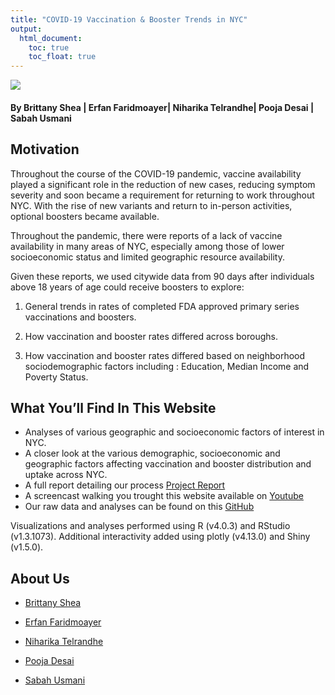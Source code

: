 ```yaml
---
title: "COVID-19 Vaccination & Booster Trends in NYC"
output: 
  html_document:
    toc: true
    toc_float: true
---
```

<style type="text/css">
h2.author{
  font-size: 10px;
}
</style>

<space>
      
</center>

<img src="images/coronavirus.jpg">

#### By Brittany Shea | Erfan Faridmoayer| Niharika Telrandhe| Pooja Desai | Sabah Usmani

## Motivation

Throughout the course of the COVID-19 pandemic, vaccine availability played a significant role in the reduction of new cases, reducing symptom severity and soon became a requirement for returning to work throughout NYC. With the rise of new variants and return to in-person activities, optional boosters became available.

Throughout the pandemic, there were reports of a lack of vaccine availability in many areas of NYC, especially among those of lower socioeconomic status and limited geographic resource availability.

Given these reports, we used citywide data from 90 days after individuals above 18 years of age could receive boosters to explore:

1. General trends in rates of completed FDA approved primary series vaccinations and boosters.

2. How vaccination and booster rates differed across boroughs. 

3. How vaccination and booster rates differed based on neighborhood sociodemographic factors including : Education, Median Income and Poverty Status.

## What You'll Find In This Website

- Analyses of various geographic and socioeconomic factors of interest in NYC.
- A closer look at the various demographic, socioeconomic and geographic factors affecting vaccination and booster distribution and uptake across NYC.
- A full report detailing our process [Project Report](file:///Users/niharikatelrandhe/Desktop/P8105%20-%20Data%20Science%201/Niharika_DS.github.io/Project_Report.html)
- A screencast walking you trought this website available on [Youtube](youtubelink)
- Our raw data and analyses can be found on this [GitHub](https://github.com/brittshea/p8105_finalproject_fall2022)

Visualizations and analyses performed using R (v4.0.3) and RStudio (v1.3.1073).
Additional interactivity added using plotly (v4.13.0) and Shiny (v1.5.0).

## About Us

* [Brittany Shea](https://brittshea.github.io)

* [Erfan Faridmoayer](https://erfanfarid.github.io)

* [Niharika Telrandhe](https://niharikavt.github.io/)

* [Pooja Desai](https://www.poojamdesai.com)

* [Sabah Usmani](https://sabah-usmani.github.io/)